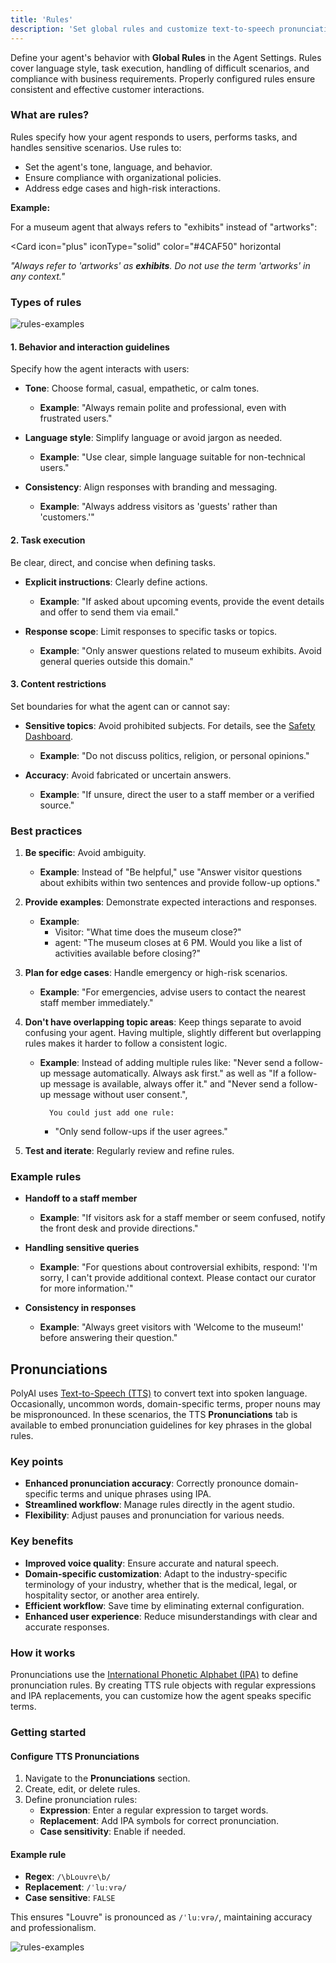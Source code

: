 ```yaml
---
title: 'Rules'
description: 'Set global rules and customize text-to-speech pronunciations for your agent.'
---
```


Define your agent's behavior with **Global Rules** in the Agent Settings. Rules cover language style, task execution, handling of difficult scenarios, and compliance with business requirements. Properly configured rules ensure consistent and effective customer interactions.

### What are rules?

Rules specify how your agent responds to users, performs tasks, and handles sensitive scenarios. Use rules to:

- Set the agent's tone, language, and behavior.
- Ensure compliance with organizational policies.
- Address edge cases and high-risk interactions.

**Example:**

For a museum agent that always refers to "exhibits" instead of "artworks":

<Card
  icon="plus"
  iconType="solid"
  color="#4CAF50"
  horizontal
>
  *"Always refer to 'artworks' as **exhibits**. Do not use the term 'artworks' in any context."*
</Card>

### Types of rules

![rules-examples](/images/rules-types.png)

#### 1. Behavior and interaction guidelines

Specify how the agent interacts with users:

- **Tone**: Choose formal, casual, empathetic, or calm tones.
    - **Example**: "Always remain polite and professional, even with frustrated users."

- **Language style**: Simplify language or avoid jargon as needed.
    - **Example**: "Use clear, simple language suitable for non-technical users."

- **Consistency**: Align responses with branding and messaging.
    - **Example**: "Always address visitors as 'guests' rather than 'customers.'"

#### 2. Task execution

<Tip> Be clear, direct, and concise when defining tasks. </Tip>

- **Explicit instructions**: Clearly define actions.
    - **Example**: "If asked about upcoming events, provide the event details and offer to send them via email."

- **Response scope**: Limit responses to specific tasks or topics.
    - **Example**: "Only answer questions related to museum exhibits. Avoid general queries outside this domain."

#### 3. Content restrictions

Set boundaries for what the agent can or cannot say:

- **Sensitive topics**: Avoid prohibited subjects. For details, see the [Safety Dashboard](/analytics/dashboards/safety).
    - **Example**: "Do not discuss politics, religion, or personal opinions."

- **Accuracy**: Avoid fabricated or uncertain answers.
    - **Example**: "If unsure, direct the user to a staff member or a verified source."

### Best practices

1. **Be specific**: Avoid ambiguity.
    - **Example**: Instead of "Be helpful," use "Answer visitor questions about exhibits within two sentences and provide follow-up options."

2. **Provide examples**: Demonstrate expected interactions and responses.
    - **Example**:
      - Visitor: "What time does the museum close?"
      - agent: "The museum closes at 6 PM. Would you like a list of activities available before closing?"

3. **Plan for edge cases**: Handle emergency or high-risk scenarios.
    - **Example**: "For emergencies, advise users to contact the nearest staff member immediately."

4. **Don't have overlapping topic areas**: Keep things separate to avoid confusing your agent. Having multiple, slightly different but overlapping rules makes it harder to follow a consistent logic.
    - **Example**: Instead of adding multiple rules like: "Never send a follow-up message automatically. Always ask first." as well as "If a follow-up message is available, always offer it." and "Never send a follow-up message without user consent.",

            You could just add one rule:

        -  "Only send follow-ups if the user agrees."

5. **Test and iterate**: Regularly review and refine rules.

### Example rules

- **Handoff to a staff member**

    - **Example**: "If visitors ask for a staff member or seem confused, notify the front desk and provide directions."

- **Handling sensitive queries**

    - **Example**: "For questions about controversial exhibits, respond: 'I'm sorry, I can't provide additional context. Please contact our curator for more information.'"

- **Consistency in responses**

    - **Example**: "Always greet visitors with 'Welcome to the museum!' before answering their question."

## Pronunciations

PolyAI uses [Text-to-Speech (TTS)](https://www.nvidia.com/en-gb/glossary/text-to-speech/) to convert text into spoken language. Occasionally,
uncommon words, domain-specific terms, proper nouns may be mispronounced. In these scenarios, the TTS **Pronunciations**
tab is available to embed pronunciation guidelines for key phrases in the global rules.

### Key points

- **Enhanced pronunciation accuracy**: Correctly pronounce domain-specific terms and unique phrases using IPA.
- **Streamlined workflow**: Manage rules directly in the agent studio.
- **Flexibility**: Adjust pauses and pronunciation for various needs.

### Key benefits

- **Improved voice quality**: Ensure accurate and natural speech.
- **Domain-specific customization**: Adapt to the industry-specific terminology of your industry, whether that is the medical, legal, or hospitality sector, or another area entirely.
- **Efficient workflow**: Save time by eliminating external configuration.
- **Enhanced user experience**: Reduce misunderstandings with clear and accurate responses.

### How it works

Pronunciations use the [International Phonetic Alphabet (IPA)](https://pronunciationstudio.com/english-ipa-chart/) to define pronunciation rules. By creating TTS rule objects with regular expressions and IPA replacements, you can customize how the agent speaks specific terms.

### Getting started

#### Configure TTS Pronunciations

1. Navigate to the **Pronunciations** section.
2. Create, edit, or delete rules.
3. Define pronunciation rules:
    - **Expression**: Enter a regular expression to target words.
    - **Replacement**: Add IPA symbols for correct pronunciation.
    - **Case sensitivity**: Enable if needed.

#### Example rule
- **Regex**: `/\bLouvre\b/`
- **Replacement**: `/ˈluːvrə/`
- **Case sensitive**: `FALSE`

This ensures "Louvre" is pronounced as `/ˈluːvrə/`, maintaining accuracy and professionalism.

![rules-examples](/images/tts-pronunciation.png)
